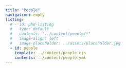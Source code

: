 ```yaml
---
title: "People"
navigation: empty
listing:
  # - id: phd-listing
  #   type: default
  #   contents: "../content/people/*"
  #   image-align: left
  #   image-placeholder: ../assets/placeholder.jpg
  - id: people
    template: ../content/people.ejs
    contents: ../content/people.yml
---
```


::: {#people}
:::